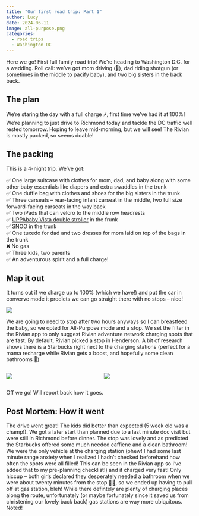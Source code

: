 ```yaml
---
title: "Our first road trip: Part 1"
author: Lucy
date: 2024-06-11
image: all-purpose.png
categories:
  - road trips
  - Washington DC
---
```


Here we go! First full family road trip! We're heading to Washington D.C. for a wedding. Roll call: we’ve got mom driving (👋), dad riding shotgun (or sometimes in the middle to pacify baby), and two big sisters in the back back.  

## The plan

We’re staring the day with a full charge ⚡️, first time we’ve had it at 100%! We’re planning to just drive to Richmond today and tackle the DC traffic well rested tomorrow. Hoping to leave mid-morning, but we will see! The Rivian is mostly packed, so seems doable! 

## The packing

This is a 4-night trip. We've got:

✅ One large suitcase with clothes for mom, dad, and baby along with some other baby essentials like diapers and extra swaddles in the trunk  
✅ One duffle bag with clothes and shoes for the big sisters in the trunk  
✅ Three carseats -- rear-facing infant carseat in the middle, two full size forward-facing carseats in the way back  
✅ Two iPads that can velcro to the middle row headrests  
✅ [UPPAbaby Vista double stroller](/posts/2024-06-10-uppa-baby-venn-diagram/) in the frunk  
✅ [SNOO](/posts/2024-06-06-happiest-ev/) in the trunk  
✅ One tuxedo for dad and two dresses for mom laid on top of the bags in the trunk  
❌ No gas  
✅ Three kids, two parents  
✅ An adventurous spirit and a full charge!

## Map it out

It turns out if we charge up to 100% (which we have!) and put the car in converve mode it predicts we can go straight there with no stops -- nice! 

::: {.centered-image}
![](conserve.jpeg)
:::

We are going to need to stop after two hours anyways so I can breastfeed the baby, so we opted for All-Purpose mode and a stop. We set the filter in the Rivian app to only suggest Rivian adventure network charging spots that are fast. By default, Rivian picked a stop in Henderson. A bit of research shows there is a Starbucks right next to the charging stations (perfect for a mama recharge while Rivian gets a boost, and hopefully some clean bathrooms 🤞)

:::: {.columns}

::: {.column}
::: {.centered-image}
![](filter.png)
:::
:::

::: {.column}
::: {.centered-image}
![](all-purpose.png)
:::
:::

::::

Off we go! Will report back how it goes. 

::: {.callout-note}
## Post Mortem: How it went

The drive went great! The kids did better than expected (5 week old was a champ!). We got a later start than planned due to a last minute doc visit but were still in Richmond before dinner. The stop was lovely and as predicted the Starbucks offered some much needed caffiene and a clean bathroom! We were the only vehicle at the charging station (phew! I had some last minute range anxiety when I realized I hadn't checked beforehand how often the spots were all filled! This can be seen in the Rivian app so I've added that to my pre-planning checklist!) and it charged very fast! Only hiccup -- both girls declared they desperately needed a bathroom when we were about twenty minutes from the stop 🤦‍♀️, so we ended up having to pull off at gas station, bleh! While there defintely are plenty of charging places along the route, unfortunately (or maybe fortunately since it saved us from christening our lovely back back) gas stations are way more ubiquitous. Noted!
:::


